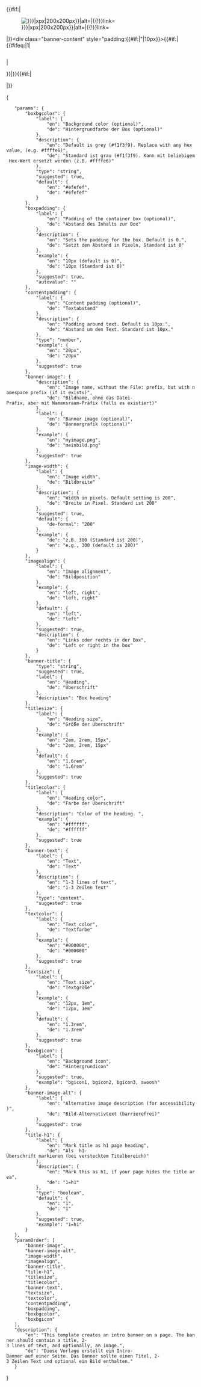 <includeonly><templatestyles src="Bannerbox/styles.css" /><div class="bannerbox {{{boxbgicon|}}}" style="align-items:start;{{#ifeq:{{{imagealign|}}}|right|flex-direction:row-reverse;|flex-dirction:row;}}{{#if:{{{boxbgcolor|}}}|background:{{{boxbgcolor}}};|}}{{#if:{{{boxpadding|}}}|padding:{{{boxpadding|0px}}};}}">
{{#if:{{{banner-image|}}}|<div class="banner-image">[[File:{{{banner-image}}}{{!}}{{#if:{{{image-width|}}}|{{{image-width}}}x{{{image-width}}}px|200x200px}}|alt={{{banner-image-alt|banner image}}}|{{!}}link=]]</div>|}}<div class="banner-content" style="padding:{{#if:{{{contentpadding|}}}|{{{contentpadding}}}"|10px}}>{{#if:{{{banner-title|}}}|{{#ifeq:{{{title-h1|1}}}|1|<h1 class="bannerhd" style="margin-top:0; {{#if:{{{titlesize|}}}|font-size:{{{titlesize}}};|font-size:1.6rem;}}{{#if:{{{titlecolor|}}}|color:{{{titlecolor}}};|}}">{{{banner-title}}}</h1>|<div class="banner-title"><div class="bannerhd" style="margin-top:0; {{#if:{{{titlesize|}}}|font-size:{{{titlesize}}};|font-size:1.6rem;}}{{#if:{{{titlecolor|}}}|color:{{{titlecolor}}};|}}">{{{banner-title}}}</div></div>}}|}}{{#if:{{{banner-text|}}}|<div class="banner-text" style="{{#if:{{{textcolor|}}}|color:{{{textcolor}}};|}}{{#if:{{{textsize|}}}|font-size:{{{textsize}}};|}}">{{{banner-text}}}</div>|}}</div></div></includeonly><noinclude>
<templatedata>
{
	"params": {
		"boxbgcolor": {
			"label": {
				"en": "Background color (optional)",
				"de": "Hintergrundfarbe der Box (optional)"
			},
			"description": {
				"en": "Default is grey (#f1f3f9). Replace with any hex value, (e.g. #ffffe6)",
				"de": "Standard ist grau (#f1f3f9). Kann mit beliebigem Hex-Wert ersetzt werden (z.B. #ffffe6)"
			},
			"type": "string",
			"suggested": true,
			"default": {
				"en": "#efefef",
				"de": "#efefef"
			}
		},
		"boxpadding": {
			"label": {
				"en": "Padding of the container box (optional)",
				"de": "Abstand des Inhalts zur Box"
			},
			"description": {
				"en": "Sets the padding for the box. Default is 0.",
				"de": "Setzt den Abstand in Pixeln, Standard ist 0"
			},
			"example": {
				"en": "10px (default is 0)",
				"de": "10px (Standard ist 0)"
			},
			"suggested": true,
			"autovalue": ""
		},
		"contentpadding": {
			"label": {
				"en": "Content padding (optional)",
				"de": "Textabstand"
			},
			"description": {
				"en": "Padding around text. Default is 10px.",
				"de": "Abstand um den Text. Standard ist 10px."
			},
			"type": "number",
			"example": {
				"en": "20px",
				"de": "20px"
			},
			"suggested": true
		},
		"banner-image": {
			"description": {
				"en": "Image name, without the File: prefix, but with namespace prefix (if it exists)",
				"de": "Bildname, ohne das Datei-Präfix, aber mit Namensraum-Präfix (falls es existiert)"
			},
			"label": {
				"en": "Banner image (optional)",
				"de": "Bannergrafik (optional)"
			},
			"example": {
				"en": "myimage.png",
				"de": "meinbild.png"
			},
			"suggested": true
		},
		"image-width": {
			"label": {
				"en": "Image width",
				"de": "Bildbreite"
			},
			"description": {
				"en": "Width in pixels. Default setting is 200",
				"de": "Breite in Pixel. Standard ist 200"
			},
			"suggested": true,
			"default": {
				"de-formal": "200"
			},
			"example": {
				"de": "z.B. 300 (Standard ist 200)",
				"en": "e.g., 300 (default is 200)"
			}
		},
		"imagealign": {
			"label": {
				"en": "Image alignment",
				"de": "Bildposition"
			},
			"example": {
				"en": "left, right",
				"de": "left, right"
			},
			"default": {
				"en": "left",
				"de": "left"
			},
			"suggested": true,
			"description": {
				"en": "Links oder rechts in der Box",
				"de": "Left or right in the box"
			}
		},
		"banner-title": {
			"type": "string",
			"suggested": true,
			"label": {
				"en": "Heading",
				"de": "Überschrift"
			},
			"description": "Box heading"
		},
		"titlesize": {
			"label": {
				"en": "Heading size",
				"de": "Größe der Überschrift"
			},
			"example": {
				"en": "2em, 2rem, 15px",
				"de": "2em, 2rem, 15px"
			},
			"default": {
				"en": "1.6rem",
				"de": "1.6rem"
			},
			"suggested": true
		},
		"titlecolor": {
			"label": {
				"en": "Heading color",
				"de": "Farbe der Überschrift"
			},
			"description": "Color of the heading. ",
			"example": {
				"en": "#ffffff",
				"de": "#ffffff"
			},
			"suggested": true
		},
		"banner-text": {
			"label": {
				"en": "Text",
				"de": "Text"
			},
			"description": {
				"en": "1-3 lines of text",
				"de": "1-3 Zeilen Text"
			},
			"type": "content",
			"suggested": true
		},
		"textcolor": {
			"label": {
				"en": "Text color",
				"de": "Textfarbe"
			},
			"example": {
				"en": "#000000",
				"de": "#000000"
			},
			"suggested": true
		},
		"textsize": {
			"label": {
				"en": "Text size",
				"de": "Textgröße"
			},
			"example": {
				"en": "12px, 1em",
				"de": "12px, 1em"
			},
			"default": {
				"en": "1.3rem",
				"de": "1.3rem"
			},
			"suggested": true
		},
		"boxbgicon": {
			"label": {
				"en": "Background icon",
				"de": "Hintergrundicon"
			},
			"suggested": true,
			"example": "bgicon1, bgicon2, bgicon3, swoosh"
		},
		"banner-image-alt": {
			"label": {
				"en": "Alternative image description (for accessibility)",
				"de": "Bild-Alternativtext (barrierefrei)"
			},
			"suggested": true
		},
		"title-h1": {
			"label": {
				"en": "Mark title as h1 page heading",
				"de": "Als  h1-Überschrift markieren (bei verstecktem Titelbereich)"
			},
			"description": {
				"en": "Mark this as h1, if your page hides the title area",
				"de": "1=h1"
			},
			"type": "boolean",
			"default": {
				"en": "1",
				"de": "1"
			},
			"suggested": true,
			"example": "1=h1"
		}
	},
	"paramOrder": [
		"banner-image",
		"banner-image-alt",
		"image-width",
		"imagealign",
		"banner-title",
		"title-h1",
		"titlesize",
		"titlecolor",
		"banner-text",
		"textsize",
		"textcolor",
		"contentpadding",
		"boxpadding",
		"boxbgcolor",
		"boxbgicon"
	],
	"description": {
		"en": "This template creates an intro banner on a page. The banner should contain a title, 2-3 lines of text, and optionally, an image.",
		"de": "Diese Vorlage erstellt ein Intro-Banner auf einer Seite. Das Banner sollte einen Titel, 2-3 Zeilen Text und optional ein Bild enthalten."
	}
}
</templatedata>
</noinclude>